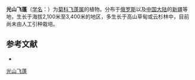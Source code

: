 {{Expand|time=2013-02-14T03:58:53+00:00 }}
{{Speciesbox
| name = 光山飞蓬
| status = 
| status_system = 
| image =
| genus = Erigeron
| species = leioreades
| authority = M. Pop.
}}

'''光山飞蓬'''（[[学名|学名]]：{{lang|la|''Erigeron leioreades''}}）为[[菊科|菊科]][[飞蓬属|飞蓬属]]的植物。分布于[[俄罗斯|俄罗斯]]以及[[中国大陆|中国大陆]]的[[新疆|新疆]]等地，生长于海拔2,100米至3,400米的地区，多生长于高山草甸或云杉林中，目前尚未由人工引种栽培。

== 参考文献 ==
<div class="references-small">
* {{cite web| url =http://www.bioinfo.cn/db05/KmzwSpecies.php?action=view&id=4399| title =光山飞蓬| work =《中国高等植物数据库全库》| publisher =中国科学院微生物研究所| author =昆明植物研究所| accessdate =2009-02-25| deadurl =yes| archiveurl =https://web.archive.org/web/20160305035135/http://www.bioinfo.cn/db05/KmzwSpecies.php?action=view&id=4399| archivedate =2016-03-05}}
</div>
{{Taxonbar|from=Q10890300}}

[[Category:飞蓬属|光山飞蓬]]


{{植物小作品}}
